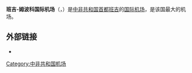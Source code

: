 {{Infobox Airport 
| airport_name = <center>班吉-姆波科国际机场<br><small>{{lang|fr|Aéroport international Bangui-M'Poko}}</small></center>
| photo        = Bangui airport 2.jpg
| IATA         = BGF
| ICAO         = FEFF
| type         = [[民用航空|民用]]
| owner        = 
| operator     = 
| city         = [[中非共和国|中非共和国]][[班吉|班吉]]
| location     = [[翁贝拉-姆波科省|翁贝拉-姆波科省]]
| elevation    = 368米
| coordinates  = {{Coord|04|23|54.51|N|18|31|07.63|E|type:airport|display=inline,title}}
| website      = 
| metric-elev  = 
| metric-rwy   = 
| r1-number    = 17/35
| r1-length-f  = 8,530
| r1-length-m  = 2,600
| r1-surface   = 沥青
| stat-year    = 
| stat1-header = 
| stat1-data   = 
| stat2-header = 
| stat2-data   = 
| footnotes    = 
}}

'''班吉-姆波科国际机场'''（{{lang-fr|Aéroport international Bangui-M'Poko}}，{{airport codes|BGF|FEFF}}）是[[中非共和国|中非共和国]][[首都|首都]][[班吉|班吉]]的[[国际机场|国际]][[机场|机场]]，是该国最大的机场。

== 外部链接 ==
* {{WAD|FEFF}}

[[Category:中非共和国机场|Category:中非共和国机场]]
